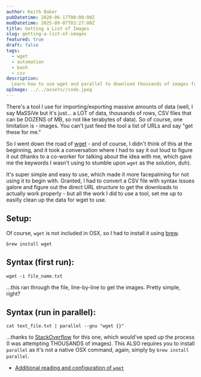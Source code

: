 ```yaml
---
author: Keith Baker
pubDatetime: 2020-06-17T00:00:00Z
modDatetime: 2025-09-07T03:27:00Z
title: Getting a List of Images
slug: getting-a-list-of-images
featured: true
draft: false
tags:
  - wget
  - automation
  - bash
  - csv
description:
  Learn how to use wget and parallel to download thousands of images from a URL list, with setup instructions and syntax examples for macOS.
opImage: ../../assets//code.jpeg
---
```


There's a tool I use for importing/exporting massive amounts of data (well, I say MaSSiVe but it's just... a LOT of data, thousands of rows, CSV files that can be DOZENS of MB, so not like terabytes of data). So of course, one limitation is - images. You can't just feed the tool a list of URLs and say "get these for me."

So I went down the road of [wget](https://linuxize.com/post/wget-command-examples/) - and of course, I didn't think of this at the beginning, and it took a conversation where I had to say it out loud to figure it out (thanks to a co-worker for talking about the idea with me, which gave me the keywords I wasn't using to stumble upon `wget` as the solution, duh).

It's super simple and easy to use, which made it more facepalming for not using it to begin with. Granted, I had to convert a CSV file with syntax issues galore and figure out the direct URL structure to get the downloads to actually work properly - but all the work I did to use a tool, set me up to easilly clean up the data for wget to use.

## Setup:

Of course, `wget` is not included in OSX, so I had to install it using [brew](https://brew.sh/).

```
brew install wget
```

## Syntax (first run):

```
wget -i file_name.txt
```

...this ran through the file, line-by-line to get the images. Pretty simple, right?

## Syntax (run in parallel):

```
cat text_file.txt | parallel --gnu "wget {}"
```

...thanks to [StackOverflow](https://stackoverflow.com/questions/40986340/how-to-wget-a-list-of-urls-in-a-text-file) for this one, which would've sped up the process (I was attempting THOUSANDS of images). This ALSO requires you to install `parallel` as it's not a native OSX command, again, simply by `brew install parallel`.

* [Additional reading and configuration of `wget`](https://linuxize.com/post/wget-command-examples/)